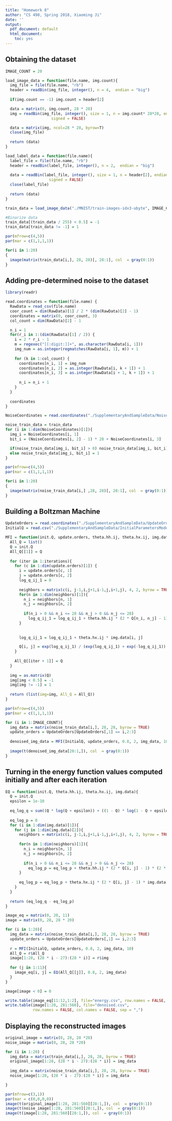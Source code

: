 ```yaml
---
title: "Homework 8"
author: "CS 498, Spring 2018, Xiaoming Ji"
date: ''
output:
  pdf_document: default
  html_document:
    toc: yes
---
```


## Obtaining the dataset

```r
IMAGE_COUNT = 20

load_image_data = function(file.name, img.count){
  img_file = file(file.name, "rb")
  header = readBin(img_file, integer(), n = 4,  endian = "big")
  
  if(img.count == -1) img.count = header[2]

  data = matrix(0, img.count, 28 * 28)
  img = readBin(img_file, integer(), size = 1, n = img.count* 28*28, endian = "big", 
                    signed = FALSE)

  data = matrix(img, ncol=28 * 28, byrow=T)
  close(img_file)
  
  return (data)
}

load_label_data = function(file.name){
  label_file = file(file.name, "rb")
  header = readBin(label_file, integer(), n = 2,  endian = "big")
  
  data = readBin(label_file, integer(), size = 1, n = header[2], endian = "big", 
                   signed = FALSE)
  close(label_file)
  
  return (data)
}

train_data = load_image_data("./MNIST/train-images-idx3-ubyte", IMAGE_COUNT)

#Binarize data
train_data[(train_data / 255) < 0.5] = -1
train_data[train_data != -1] = 1
```

```r
par(mfrow=c(4,5))
par(mar = c(1,1,1,1))

for(i in 1:20)
{
  image(matrix(train_data[i,], 28, 28)[, 28:1], col  = gray(0:1))
}
```

## Adding pre-determined noise to the dataset

```r
library(readr)

read.coordinates = function(file.name) {
  RawData = read_csv(file.name)
  coor_count = dim(RawData)[1] / 2 * (dim(RawData)[2] - 1)
  coordinates = matrix(0, coor_count, 3)
  col_count = dim(RawData)[2] - 1

  n_i = 1
  for(r_i in 1:(dim(RawData)[1] / 2)) {
    i = 2 * r_i - 1
    m = regexec("[[:digit:]]+", as.character(RawData[i, 1]))
    img_num = as.integer(regmatches(RawData[i, 1], m)) + 1
    
    for (k in 1:col_count) {
      coordinates[n_i, 1] = img_num
      coordinates[n_i, 2] = as.integer(RawData[i, k + 1]) + 1
      coordinates[n_i, 3] = as.integer(RawData[i + 1, k + 1]) + 1
      
      n_i = n_i + 1
    }
  }
  
  coordinates
}
```

```r
NoiseCoordinates = read.coordinates("./SupplementaryAndSampleData/NoiseCoordinates.csv")

noise_train_data = train_data
for (i in 1:dim(NoiseCoordinates)[1]){
  img_i = NoiseCoordinates[i, 1]
  bit_i = (NoiseCoordinates[i, 2] - 1) * 28 + NoiseCoordinates[i, 3]

  if(noise_train_data[img_i, bit_i] > 0) noise_train_data[img_i, bit_i] = -1
  else noise_train_data[img_i, bit_i] = 1
}

par(mfrow=c(4,5))
par(mar = c(1,1,1,1))

for(i in 1:20)
{
  image(matrix(noise_train_data[i,] ,28, 28)[, 28:1], col  = gray(0:1))
}
```

## Building a Boltzman Machine

```r
UpdateOrders = read.coordinates("./SupplementaryAndSampleData/UpdateOrderCoordinates.csv")
InitialQ = read.csv("./SupplementaryAndSampleData/InitialParametersModel.csv", header=FALSE)
```

```r

MFI = function(init.Q, update.orders, theta.hh.ij, theta.hx.ij, img.data, iterations){
  All_Q = list()
  Q = init.Q
  All_Q[[1]] = Q
  
  for (iter in 1:iterations){
    for (c in 1:dim(update.orders)[1]) {
      i = update.orders[c, 1]
      j = update.orders[c, 2]
      log_q_ij_1 = 0
      
      neighbors = matrix(c(i, j-1,i,j+1,i-1,j,i+1,j), 4, 2, byrow = TRUE)
      for(n in 1:dim(neighbors)[1]){
        n_i = neighbors[n, 1]
        n_j = neighbors[n, 2]
        
        if(n_i > 0 && n_i <= 28 && n_j > 0 && n_j <= 28)
          log_q_ij_1 = log_q_ij_1 + theta.hh.ij * (2 * Q[n_i, n_j] - 1)
      }
      
      
      log_q_ij_1 = log_q_ij_1 + theta.hx.ij * img.data[i, j]

      Q[i, j] = exp(log_q_ij_1) / (exp(log_q_ij_1) + exp(-log_q_ij_1))
    }
    
    All_Q[[iter + 1]] = Q
  }
  
  img = as.matrix(Q)
  img[img < 0.5] = -1
  img[img != -1] = 1
  
  return (list(img=img, All_Q = All_Q))
}
```

```r
par(mfrow=c(4,5))
par(mar = c(1,1,1,1))

for (i in 1:IMAGE_COUNT){
  img_data = matrix(noise_train_data[i,], 28, 28, byrow = TRUE)
  update_orders = UpdateOrders[UpdateOrders[,1] == i,2:3]
    
  denoised_img_data = MFI(InitialQ, update_orders, 0.8, 2, img_data, 10)$img
  
  image(t(denoised_img_data[28:1,]), col  = gray(0:1))
}
```

## Turning in the energy function values computed initially and after each iteration

```r
EQ = function(init.Q, theta.hh.ij, theta.hx.ij, img.data){
  Q = init.Q
  epsilon = 1e-10
  
  eq_log_q = sum((Q * log(Q + epsilon)) + ((1 - Q) * log(1 - Q + epsilon)))
  
  eq_log_p = 0
  for (i in 1:dim(img.data)[1]){
    for (j in 1:dim(img.data)[2]){
      neighbors = matrix(c(i, j-1,i,j+1,i-1,j,i+1,j), 4, 2, byrow = TRUE)
      
      for(n in 1:dim(neighbors)[1]){
        n_i = neighbors[n, 1]
        n_j = neighbors[n, 2]
        
        if(n_i > 0 && n_i <= 28 && n_j > 0 && n_j <= 28)
          eq_log_p = eq_log_p + theta.hh.ij * (2 * Q[i, j] - 1) * (2 * Q[n_i, n_j] - 1)
      }
      
      eq_log_p = eq_log_p + theta.hx.ij * (2 * Q[i, j] - 1) * img.data[i, j]
    }
  }
  
  return (eq_log_q - eq_log_p)
}
```

```r
image_eq = matrix(0, 20, 11)
image = matrix(0, 28, 28 * 20)

for (i in 1:20){
  img_data = matrix(noise_train_data[i,], 28, 28, byrow = TRUE)
  update_orders = UpdateOrders[UpdateOrders[,1] == i,2:3]
  
  r = MFI(InitialQ, update_orders, 0.8, 2, img_data, 10)
  All_Q = r$All_Q
  image[1:28, (28 * i - 27):(28 * i)] = r$img
  
  for (j in 1:11){
    image_eq[i, j] = EQ(All_Q[[j]], 0.8, 2, img_data)
  }
}

image[image < 0] = 0

write.table(image_eq[11:12,1:2], file="energy.csv", row.names = FALSE, col.names = FALSE, sep = ",")
write.table(image[1:28, 281:560], file="denoised.csv", 
            row.names = FALSE, col.names = FALSE, sep = ",")
```

## Displaying the reconstructed images

```r
original_image = matrix(0, 28, 28 *20)
noise_image = matrix(0, 28, 28 *20)

for (i in 1:20) {
  img_data = matrix(train_data[i,], 28, 28, byrow = TRUE)
  original_image[1:28, (28 * i - 27):(28 * i)] = img_data
  
  img_data = matrix(noise_train_data[i,], 28, 28, byrow = TRUE)
  noise_image[1:28, (28 * i - 27):(28 * i)] = img_data

}

par(mfrow=c(3,1))
par(mar = c(0,0,0,0))
image(t(original_image[1:28, 281:560][28:1,]), col  = gray(0:1))
image(t(noise_image[1:28, 281:560][28:1,]), col  = gray(0:1))
image(t(image[1:28, 281:560][28:1,]), col  = gray(0:1))
```

